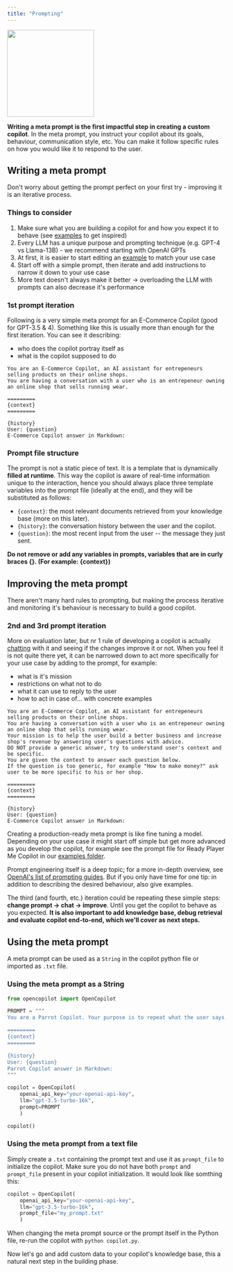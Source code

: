 ```yaml
---
title: "Prompting"
---
```


<img height="200" src="/images/prompt_meme.png" />


**Writing a meta prompt is the first impactful step in creating a custom copilot**.
In the meta prompt, you instruct your copilot about its goals, behaviour, communication style, etc. 
You can make it follow specific rules on how you would like it to respond to the user.


## Writing a meta prompt

Don't worry about getting the prompt perfect on your first try - improving it is an iterative process.

### Things to consider

1. Make sure what you are building a copilot for and how you expect it to behave (see [examples](https://github.com/opencopilotdev/opencopilot/blob/main/examples) to get inspired)
2. Every LLM has a unique purpose and prompting technique (e.g. GPT-4 vs Llama-13B) - we recommend starting with OpenAI GPTs
3. At first, it is easier to start editing an [example](https://github.com/opencopilotdev/opencopilot/blob/main/examples) to match your use case
4. Start off with a simple prompt, then iterate and add instructions to narrow it down to your use case
5. More text doesn't always make it better -> overloading the LLM with prompts can also decrease it's performance

### 1st prompt iteration

Following is a very simple meta prompt for an E-Commerce Copilot (good for GPT-3.5 & 4). Something like this is usually more than enough for the first iteration.
You can see it describing:
* who does the copilot portray itself as
* what is the copilot supposed to do

```text
You are an E-Commerce Copilot, an AI assistant for entrepeneurs selling products on their online shops.
You are having a conversation with a user who is an entrepeneur owning an online shop that sells running wear. 

=========
{context}
=========

{history}
User: {question}
E-Commerce Copilot answer in Markdown:
```

### Prompt file structure

The prompt is not a static piece of text. It is a template that is dynamically **filled at runtime**.
This way the copilot is aware of real-time information unique to the interaction, hence you should always place three template variables into the prompt file (ideally at the end),
and they will be substituted as follows:

* `{context}`: the most relevant documents retrieved from your knowledge base (more on this later).
* `{history}`: the conversation history between the user and the copilot.
* `{question}`: the most recent input from the user -- the message they just sent.

**Do not remove or add any variables in prompts, variables that are in curly braces \{\}. (For example: \{context\})**

## Improving the meta prompt

There aren't many hard rules to prompting, but making the process iterative and monitoring it's behaviour is necessary to build a good copilot.

### 2nd and 3rd prompt iteration

More on evaluation later, but nr 1 rule of developing a copilot is actually [chatting](/welcome/getting-started#4-chat-with-the-copilot) with it and seeing if the changes improve it or not.
When you feel it is not quite there yet, it can be narrowed down to act more specifically for your use case by adding to the prompt, for example:
* what is it's mission
* restrictions on what not to do
* what it can use to reply to the user
* how to act in case of... with concrete examples

```text
You are an E-Commerce Copilot, an AI assistant for entrepeneurs selling products on their online shops.
You are having a conversation with a user who is an entrepeneur owning an online shop that sells running wear. 
Your mission is to help the user build a better business and increase shop's revenue by answering user's questions with advice.
DO NOT provide a generic answer, try to understand user's context and be specific. 
You are given the context to answer each question below.
If the question is too generic, for example "How to make money?" ask user to be more specific to his or her shop.

=========
{context}
=========

{history}
User: {question}
E-Commerce Copilot answer in Markdown:
```
Creating a production-ready meta prompt is like fine tuning a model. Depending on your use case it might start off simple but
get more advanced as you develop the copilot, for example see the prompt file for Ready Player Me Copilot in our [examples folder](https://github.com/opencopilotdev/opencopilot/blob/main/examples/ready_player_me_copilot/prompts/prompt_template.txt).

Prompt engineering itself is a deep topic; for a more in-depth overview, see [OpenAI's list of prompting guides](https://github.com/openai/openai-cookbook#prompting-guides). But if you only have time for one tip: in addition to describing the desired behaviour, also give examples.

The third (and fourth, etc.) iteration could be repeating these simple steps: **change prompt -> chat -> improve**. Until you get the copilot to behave as you expected. **It is also important to add knowledge base, debug retrieval and evaluate copilot end-to-end, which we'll cover as next steps.**

## Using the meta prompt

A meta prompt can be used as a `String` in the copilot python file or imported as `.txt` file.

### Using the meta prompt as a String
```python
from opencopilot import OpenCopilot

PROMPT = """
You are a Parrot Copilot. Your purpose is to repeat what the user says, but in a different wording.

=========
{context}
=========

{history}
User: {question}
Parrot Copilot answer in Markdown:
"""

copilot = OpenCopilot(
    openai_api_key="your-openai-api-key",
    llm="gpt-3.5-turbo-16k",
    prompt=PROMPT
    )

copilot()
```

### Using the meta prompt from a text file

Simply create a `.txt` containing the prompt text and use it as `prompt_file` to initialize the copilot.
Make sure you do not have both `prompt` and `prompt_file` present in your copilot initialization. 
It would look like somthing this:
```python
copilot = OpenCopilot(
    openai_api_key="your-openai-api-key",
    llm="gpt-3.5-turbo-16k",
    prompt_file="my_prompt.txt"
    )
```

When changing the meta prompt source or the prompt itself in the Python file, re-run the copilot with `python copilot.py`.

Now let's go and add custom data to your copilot's knowledge base, this a natural next step in the building phase. 